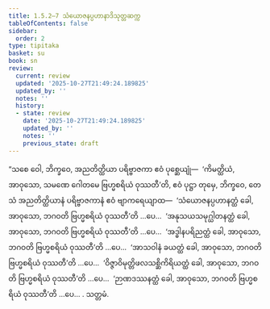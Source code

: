 ```yaml
---
title: 1.5.2–7 သံယောဇနပ္ပဟာနာဒိသုတ္တဆက္က
tableOfContents: false
sidebar:
  order: 2
type: tipitaka
basket: su
book: sn
review:
  current: review
  updated: '2025-10-27T21:49:24.189825'
  updated_by: ''
  notes: ''
  history:
  - state: review
    date: '2025-10-27T21:49:24.189825'
    updated_by: ''
    notes: ''
    previous_state: draft
---
```



<ReviewStatus review={frontmatter.review} showDetails={true} />

<HypothesisAnnotation frontmatter={frontmatter} />

<DynamicBreadcrumb />

<Division number="42–47" book="sn" e="ch" v="18" p="286">

<Paragraph number="148" book="sn">
“သစေ ဝေါ, ဘိက္ခဝေ, အညတိတ္ထိယာ ပရိဗ္ဗာဇကာ ဧဝံ ပုစ္ဆေယျုံ—  ‘ကိမတ္ထိယံ, အာဝုသော, သမဏေ ဂေါတမေ ဗြဟ္မစရိယံ ဝုဿတီ’တိ, ဧဝံ ပုဋ္ဌာ တုမှေ, ဘိက္ခဝေ, တေသံ အညတိတ္ထိယာနံ ပရိဗ္ဗာဇကာနံ ဧဝံ ဗျာကရေယျာထ—  ‘သံယောဇနပ္ပဟာနတ္ထံ ခေါ, အာဝုသော, ဘဂဝတိ ဗြဟ္မစရိယံ ဝုဿတီ’တိ …ပေ…  ‘အနုသယသမုဂ္ဃါတနတ္ထံ ခေါ, အာဝုသော, ဘဂဝတိ ဗြဟ္မစရိယံ ဝုဿတီ’တိ …ပေ…  ‘အဒ္ဓါနပရိညတ္ထံ ခေါ, အာဝုသော, ဘဂဝတိ ဗြဟ္မစရိယံ ဝုဿတီ’တိ …ပေ…  ‘အာသဝါနံ ခယတ္ထံ ခေါ, အာဝုသော, ဘဂဝတိ ဗြဟ္မစရိယံ ဝုဿတီ’တိ …ပေ…  ‘ဝိဇ္ဇာဝိမုတ္တိဖလသစ္ဆိကိရိယတ္ထံ ခေါ, အာဝုသော, ဘဂဝတိ ဗြဟ္မစရိယံ ဝုဿတီ’တိ …ပေ…  ‘ဉာဏဒဿနတ္ထံ ခေါ, အာဝုသော, ဘဂဝတိ ဗြဟ္မစရိယံ ဝုဿတီ’တိ …ပေ… .

</Paragraph>
</Division>

<Paragraph number="149" type="center" book="sn">
သတ္တမံ.
</Paragraph>